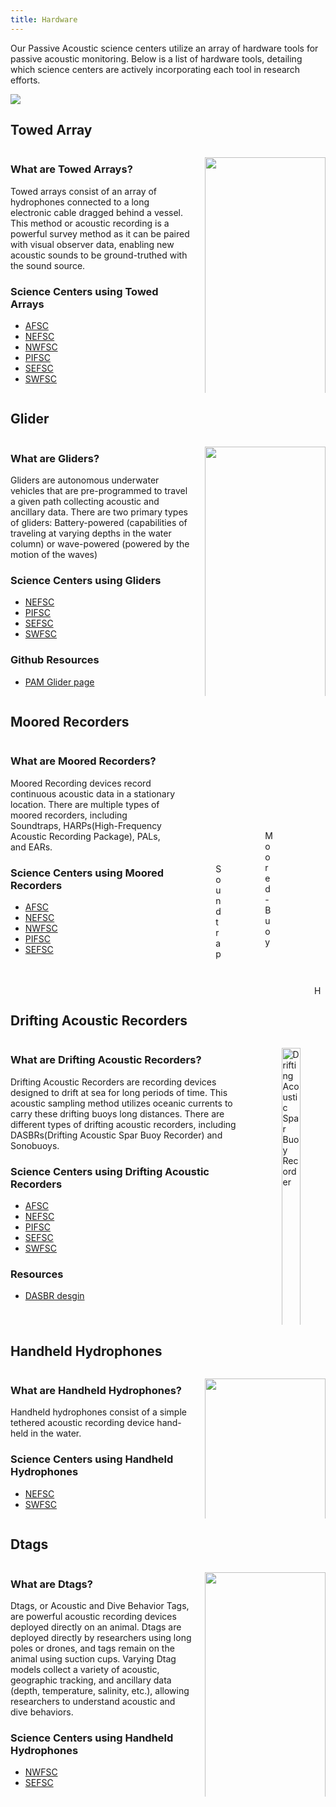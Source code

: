 ```yaml
---
title: Hardware
---
```

Our Passive Acoustic science centers utilize an array of hardware tools for passive acoustic monitoring. Below is a list of hardware tools, detailing which science centers are actively incorporating each tool in research efforts.

![](/content/images/Hardware/Hardware.png)

## Towed Array

:::::::::::::: {.columns}
::: {.column width="60%"}

### What are Towed Arrays?
Towed arrays consist of an array of hydrophones connected to a long electronic cable dragged behind a vessel. This method or acoustic recording is a powerful survey method as it can be paired with visual observer data, enabling new acoustic sounds to be ground-truthed with the sound source. 

### Science Centers using Towed Arrays
- [AFSC](https://noaa-afsc.github.io/AFSC-MML-PAM-Lab-Manual/content/Hardware.html)
- [NEFSC](https://nefsc.github.io/NEFSC_PAB_lab_manual/content/Hardware/Hardware.html)
- [NWFSC](https://noaa-nwfsc.github.io/NWFSC-PAM-Lab-Manual/content/Hardware.html)
- [PIFSC](https://pifsc-protected-species-division.github.io/CRP_PAM_Manual/content/Hardware.html)
- [SEFSC](https://sefsc.github.io/SEFSC-PAM-Lab-Manual/content/Hardware.html)
- [SWFSC](https://sael-swfsc.github.io/SAEL-lab-manual/content/Hardware.html)

:::
::: {.column width="40%"}
![](/content/images/Hardware/SHIP-TOWED-ARRAY.png){width=100%}

:::
::::::::::::::

## Glider

:::::::::::::: {.columns}
::: {.column width="60%"}

### What are Gliders?
Gliders are autonomous underwater vehicles that are pre-programmed to travel a given path collecting acoustic and ancillary data. There are two primary types of gliders: Battery-powered (capabilities of traveling at varying depths in the water column) or wave-powered (powered by the motion of the waves)

### Science Centers using Gliders
- [NEFSC](https://nefsc.github.io/NEFSC_PAB_lab_manual/content/Hardware/Hardware.html)
- [PIFSC](https://pifsc-protected-species-division.github.io/CRP_PAM_Manual/content/Hardware.html)
- [SEFSC](https://sefsc.github.io/SEFSC-PAM-Lab-Manual/content/Hardware.html)
- [SWFSC](https://sael-swfsc.github.io/SAEL-lab-manual/content/Hardware.html)



### Github Resources
- [PAM Glider page](https://nmfs-ost.github.io/PAM-Glider/content/gliders.html)
:::
::: {.column width="40%"}

![](/content/images/Hardware/SLOCUM-GLIDER.png){width=100%}

:::
::::::::::::::

## Moored Recorders

:::::::::::::: {.columns}
::: {.column width="60%"}

### What are Moored Recorders?
Moored Recording devices record continuous acoustic data in a stationary location. There are multiple types of moored recorders, including Soundtraps, HARPs(High-Frequency Acoustic Recording Package), PALs, and EARs.  

### Science Centers using Moored Recorders

- [AFSC](https://noaa-afsc.github.io/AFSC-MML-PAM-Lab-Manual/content/Hardware.html)
- [NEFSC](https://nefsc.github.io/NEFSC_PAB_lab_manual/content/Hardware/Hardware.html)
- [NWFSC](https://noaa-nwfsc.github.io/NWFSC-PAM-Lab-Manual/content/Hardware.html)
- [PIFSC](https://pifsc-protected-species-division.github.io/CRP_PAM_Manual/content/Hardware.html)
- [SEFSC](https://sefsc.github.io/SEFSC-PAM-Lab-Manual/content/Hardware.html)

:::
::: {.column width="13%"}

![Soundtrap](/content/images/Hardware/SOUNDTRAP.png){width=45%}

:::
::: {.column width="13%"}

![Moored-Buoy](/content/images/Hardware/MOORED-BUOY.png){width=32%}

:::
::: {.column width="13%"}

![HARP](/content/images/Hardware/HARP.png){width=93%}

:::
::::::::::::::

## Drifting Acoustic Recorders

:::::::::::::: {.columns}
::: {.column width="70%"}

### What are Drifting Acoustic Recorders?
Drifting Acoustic Recorders are recording devices designed to drift at sea for long periods of time. This acoustic sampling method utilizes oceanic currents to carry these drifting buoys long distances. There are different types of drifting acoustic recorders, including DASBRs(Drifting Acoustic Spar Buoy Recorder) and Sonobuoys.

### Science Centers using Drifting Acoustic Recorders
- [AFSC](https://noaa-afsc.github.io/AFSC-MML-PAM-Lab-Manual/content/Hardware.html)
- [NEFSC](https://nefsc.github.io/NEFSC_PAB_lab_manual/content/Hardware/Hardware.html)
- [PIFSC](https://pifsc-protected-species-division.github.io/CRP_PAM_Manual/content/Hardware.html)
- [SEFSC](https://sefsc.github.io/SEFSC-PAM-Lab-Manual/content/Hardware.html)
- [SWFSC](https://sael-swfsc.github.io/SAEL-lab-manual/content/Hardware.html)




### Resources
- [DASBR desgin](https://www.cetus.ucsd.edu/dclde/docs/pdfs/Wednesday/W4-Griffiths.pdf)
:::
::: {.column width="18%"}

![Drifting Acoustic Spar Buoy Recorder](/content/images/Hardware/DASBR.png){width=100%}

:::
::::::::::::::

## Handheld Hydrophones

:::::::::::::: {.columns}
::: {.column width="60%"}

### What are Handheld Hydrophones?
Handheld hydrophones consist of a simple tethered acoustic recording device hand-held in the water. 

### Science Centers using Handheld Hydrophones
- [NEFSC](https://nefsc.github.io/NEFSC_PAB_lab_manual/content/Hardware/Hardware.html)
- [SWFSC](https://sael-swfsc.github.io/SAEL-lab-manual/content/Hardware.html)

:::
::: {.column width="40%"}

![](/content/images/Hardware/HYDROPHONE.png){width=100%}

:::
::::::::::::::


## Dtags

:::::::::::::: {.columns}
::: {.column width="60%"}

### What are Dtags?
Dtags, or Acoustic and Dive Behavior Tags, are powerful acoustic recording devices deployed directly on an animal. Dtags are deployed directly by researchers using long poles or drones, and tags remain on the animal using suction cups. Varying Dtag models collect a variety of acoustic, geographic tracking, and ancillary data (depth, temperature, salinity, etc.), allowing researchers to understand acoustic and dive behaviors.

### Science Centers using Handheld Hydrophones

- [NWFSC](https://noaa-nwfsc.github.io/NWFSC-PAM-Lab-Manual/content/Hardware.html)
- [SEFSC](https://sefsc.github.io/SEFSC-PAM-Lab-Manual/content/Hardware.html)

:::
::: {.column width="40%"}

![](/content/images/Hardware/TAG-HUMPBACK.png){width=100%}

:::
::::::::::::::

